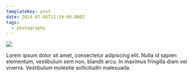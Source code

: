 ```yaml
---
templateKey: post
date: 2014-07-05T11:19:00.000Z
tags:
  - photography
---
```

![](../../static/assets/20140705-IMG_4535.jpg)

Lorem ipsum dolor sit amet, consectetur adipiscing elit. Nulla id sapien elementum, vestibulum sem non, blandit arcu. In maximus fringilla diam vel viverra. Vestibulum molestie sollicitudin malesuada.
